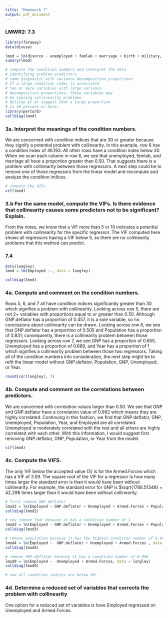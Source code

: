 ```yaml
---
title: "Homework 7"
output: pdf_document
---
```

### LMWR2: 7.3 
```r
library(faraway)
data(divusa)

lmod = lm(divorce ~ unemployed + femlab + marriage + birth + military, divusa)
sumary(lmod)

# compute the condition numbers and interpret the data 
# identifying problem predictors
# same diagnostic with variance decomposition proportions
# If a large condition index is associated 
# two or more variables with large variance 
# decomposition proportions, these variables may
# be causing collinearity problems. 
# Belsley et al suggest that a large proportion 
# is 50 percent or more.  
library(perturb)
colldiag(lmod)
```
### 3a. Interpret the meanings of the condition numbers.
We are concerned with condition indices that are 30 or greater because they signify a potential problem with collinearity. In this example, row 6 has a condition index of 46.193. All other rows have a condition index below 30. When we scan each column in row 6, we see that unemployed, femlab, and marriage all have a proportion greater than 0.50. That suggests there is a problem with collinearity between those regressors. A next step could be to remove one of those regressors from the linear model and recompute and analyze the condition indices.

```r
# compute the VIFs
vif(lmod)
```
### 3.b For the same model, compute the VIFs. Is there evidence that collinearity causes some predictors not to be significant? Explain.
From the notes, we know that a VIF more than 5 or 10 indicates a potential problem with collinearity for the specific regressor. The VIF computed here shows all regressors having a VIF below 5, so there are no collinearity problems that this method can predict.

### 7.4
```r
data(longley)
lmod = lm(Employed ~., data = longley)

colldiag(lmod)
```
### 4a. Compute and comment on the condition numbers.
Rows 5, 6, and 7 all have condition indices significantly greater than 30 which signifies a problem with collinearity. Looking across row 5, there are not 2+ variables with proportions equal to or greater than 0.50. Although GNP.deflator has a proportion of 0.457, it is a sole variable, so no conclusions about collinearity can be drawn. Looking across row 6, we see that GNP.deflator has a proportion of 0.505 and Population has a proportion of 0.831; consequently, there is a collinearity problem between those regressors. Looking across row 7, we see GNP has a proportion of 0.655, Unemployed has a proportion of 0.689, and Year has a proportion of 1 which signifies a collinearity problem between those two regressors. Taking all of the condition numbers into consideration, the next step might be to refit the linear model without GNP.deflator, Population, GNP, Unemployed, or Year.

```r
round(cor(longley), 3)
```
### 4b. Compute and comment on the correlations between predictors.
We are concerned with correlation values larger than 0.50. We see that GNP and GNP.deflator have a correlation value of 0.992 which means they are highly correlated. Continuing in this fashion, we find that GNP.deflator, GNP, Unemployed, Population, Year, and Employed are all correlated. Unemployed is moderately correlated with the rest and all others are highly correlated with each other. With this information, I would suggest first removing GNP.deflator, GNP, Population, or Year from the model.

    
```r
vif(lmod)
```
### 4c. Compute the VIFS.
The only VIF below the accepted value (5) is for the Armed.Forces which has a VIF of 3.59. The square root of the VIF for a regressor is how many times larger the standard error is than it would have been without collinearity. For example, the standard error for GNP is $\sqrt{1788.51348} = 42.29$ times larger than it would have been without collinearity. 

```r
# first remove GNP.deflator
lmod2 = lm(Employed ~ GNP.deflator + Unemployed + Armed.Forces + Population + Year, data = longley)
colldiag(lmod2)

# now remove Year because it has a condition number of 1
lmod3 = lm(Employed ~ GNP.deflator + Unemployed + Armed.Forces + Population, data = longley)
colldiag(lmod3)

# remove population because it has the highest condition number of 0.998
lmod4 = lm(Employed ~  GNP.deflator + Unemployed + Armed.Forces , data = longley)
colldiag(lmod4)

# remove GNP.deflator because it has a condition number of 0.996
lmod9 = lm(Employed ~  Unemployed + Armed.Forces, data = longley)
colldiag(lmod9)

# now all condition indices are below 30!
```
### 4d. Determine a reduced set of variables that corrects the problem with collinearity
One option for a reduced set of variables is have Employed regressed on Unemployed and Armed.Forces.
